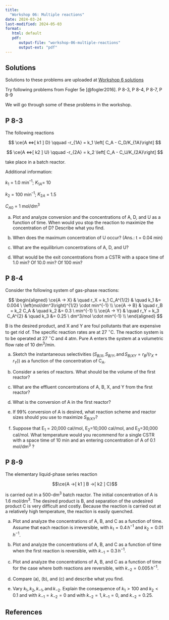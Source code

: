 ```yaml
---
title: 
  "Workshop 06: Multiple reactions"
date: 2024-03-24
last-modified: 2024-05-03
format: 
   html: default
   pdf:
      output-file: "workshop-06-multiple-reactions"
      output-ext: "pdf"
---
```


::: {.content-visible when-format="html"}


::: {.callout-tip}
## Solutions

Solutions to these problems are uploaded at [Workshop 6 solutions](./solutions.qmd)

:::

:::

Try following problems from Fogler 5e [@fogler2016].
P 8-3,
P 8-4,
P 8-7,
P 8-9

We will go through some of these problems in the workshop.

## P 8-3

The following reactions

$$
\ce{A <=>[ k1 ] D} \qquad -r_{1A} = k_1 \left[ C_A - C_D/K_{1A}\right]
$$

$$
\ce{A <=>[ k2 ] U} \qquad -r_{2A} = k_2 \left[ C_A - C_U/K_{2A}\right]
$$

take place in a batch reactor.

Additional information:

$k_1$ = 1.0 min^–1^;
$K_{1A}$= 10

$k_2$ = 100 min^–1^;
$K_{2A}$ = 1.5

$C_{A0}$ = 1 mol/dm^3^

(a) Plot and analyze conversion and the concentrations of A, D, and U as a function of time.
When would you stop the reaction to maximize the concentration of D?
Describe what you find.

(b) When does the maximum concentration of U occur?
(Ans.: t = 0.04 min)

(c) What are the equilibrium concentrations of A, D, and U?

(d) What would be the exit concentrations from a CSTR with a space time of 1.0 min?
Of 10.0 min?
Of 100 min?

## P 8-4

Consider the following system of gas-phase reactions:

$$
\begin{aligned}
\ce{A -> X} & \quad r_X = k_1 C_A^{1/2} & \quad k_1 &= 0.004 \ \left(mol/dm^3\right)^{1/2} \cdot min^{-1} \\
\ce{A -> B} & \quad r_B = k_2 C_A & \quad k_2 &= 0.3 \ min^{-1} \\
\ce{A -> Y} & \quad r_Y = k_3 C_A^{2} & \quad k_3 &= 0.25 \ dm^3/mol \cdot min^{-1} \\
\end{aligned}
$$

B is the desired product, and X and Y are foul pollutants that are expensive to get rid of.
The specific reaction rates are at 27 $^{\circ}$C.
The reaction system is to be operated at 27 $^{\circ}$C and 4 atm.
Pure A enters the system at a volumetric flow rate of 10 dm^3^/min.

(a) Sketch the instantaneous selectivities
$(S_{B/X}, S_{B/Y}, \text{and} \, S_{B/XY} = r_B /(r_X + r_Y))$ as a function of the concentration of C~A~.

(b) Consider a series of reactors.
What should be the volume of the first reactor?

(c) What are the effluent concentrations of A, B, X, and Y from the first reactor?

(d) What is the conversion of A in the first reactor?

(e) If 99% conversion of A is desired, what reaction scheme and reactor sizes should you use to maximize $S_{B/XY}$?

(f) Suppose that E~1~ = 20,000 cal/mol, E~2~=10,000 cal/mol, and E~3~=30,000 cal/mol.
What temperature would you recommend for a single CSTR with a space time of 10 min and an entering concentration of A of 0.1 mol/dm^3^ ?


## P 8-9

The elementary liquid-phase series reaction

$$\ce{A ->[ k1 ] B ->[ k2 ] C}$$

is carried out in a 500-dm^3^ batch reactor.
The initial concentration of A is 1.6 mol/dm^3^.
The desired product is B, and separation of the undesired product C is very difficult and costly.
Because the reaction is carried out at a relatively high temperature, the reaction is easily quenched.

(a) Plot and analyze the concentrations of A, B, and C as a function of time.
Assume that each reaction is irreversible, with $k_1 = 0.4 \, h^{-1}$ and $k_2 = 0.01 \, h^{-1}$.

(b) Plot and analyze the concentrations of A, B, and C as a function of time when the first reaction is reversible, with $k_{-1} = 0.3 \, h^{-1}$.

(c) Plot and analyze the concentrations of A, B, and C as a function of time for the case where both reactions are reversible, with $k_{-2} = 0.005 \, h^{-1}$.

(d) Compare (a), (b), and (c) and describe what you find.

(e) Vary $k_1, k_2, k_{-1}, \text{and} \, k_{-2}$.
Explain the consequence of $k_1 > 100$ and $k_2 < 0.1$ and with $k_{-1} = k_{-2} = 0$ and with $k_{-2}= 1, k_{-1} = 0$, and $k_{-2} = 0.25$.

## References
